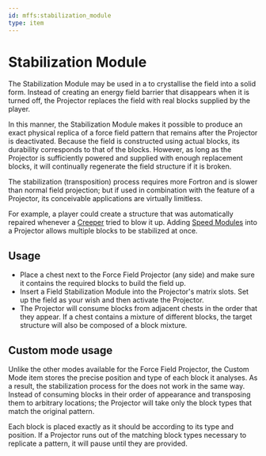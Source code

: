 ```yaml
---
id: mffs:stabilization_module
type: item
---
```


# Stabilization Module

The Stabilization Module may be used in a [](@mffs:projector) to crystallise the field into a solid form. Instead of
creating an energy field barrier that disappears when it is turned off, the Projector replaces the field with real
blocks supplied by the player.

In this manner, the Stabilization Module makes it possible to produce an exact physical replica of a force field pattern
that remains after the Projector is deactivated. Because the field is constructed using actual blocks, its durability
corresponds to that of the blocks. However, as long as the Projector is sufficiently powered and supplied with enough
replacement blocks, it will continually regenerate the field structure if it is broken.

The stabilization (transposition) process requires more Fortron and is slower than normal field projection; but if used
in combination with the [](@mffs:custom_module) feature of a Projector, its conceivable applications are virtually
limitless.

For example, a player could create a structure that was automatically repaired whenever a [Creeper](@creeper) tried to
blow it up.
Adding [Speed Modules](@mffs:speed_module) into a Projector allows multiple blocks to be stabilized at once.

<PrefabObtaining />

## Usage

- Place a chest next to the Force Field Projector (any side) and make sure it contains the required blocks to build
the field up.
- Insert a Field Stabilization Module into the Projector's matrix slots. Set up the field as your wish and then activate
the Projector.
- The Projector will consume blocks from adjacent chests in the order that they appear. If a chest contains a mixture
of different blocks, the target structure will also be composed of a block mixture.

## Custom mode usage

Unlike the other modes available for the Force Field Projector, the Custom Mode item stores the precise position and
type of each block it analyses. As a result, the stabilization process for the [](@mffs:custom_module) does not work in
the same way.
Instead of consuming blocks in their order of appearance and transposing them to arbitrary locations; the Projector will
take only the block types that match the original pattern.

Each block is placed exactly as it should be according to its type and position. If a Projector runs out of the matching
block types necessary to replicate a pattern, it will pause until they are provided.
